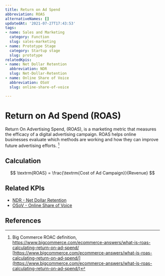 ```yaml
---
title: Return on Ad Spend
abbreviation: ROAS
alternativeNames: []
updatedAt: '2021-07-27T17:43:53'
tags:
- name: Sales and Marketing
  category: Function
  slug: sales-marketing
- name: Prototype Stage
  category: Startup stage
  slug: prototype
relatedKpis:
- name: Net Dollar Retention
  abbreviation: NDR
  slug: Net-Dollar-Retention
- name: Online Share of Voice
  abbreviation: OSoV
  slug: online-share-of-voice

---
```


# Return on Ad Spend (ROAS)

Return On Advertising Spend, (ROAS), is a marketing metric that measures the efficacy of a digital advertising campaign. ROAS helps online businesses evaluate which methods are working and how they can improve future advertising efforts. [^1]

## Calculation

$$
\textrm{ROAS} = \frac{\textrm{Cost of Ad Campaign}}{Revenue}
$$



## Related KPIs

- [NDR - Net Dollar Retention](/en/kpis/Net-Dollar-Retention)
- [OSoV - Online Share of Voice](/en/kpis/online-share-of-voice)

## References

[^1]: Big Commerce ROAC definition, https://www.bigcommerce.com/ecommerce-answers/what-is-roas-calculating-return-on-ad-spend/ [https://www.bigcommerce.com/ecommerce-answers/what-is-roas-calculating-return-on-ad-spend/](https://www.bigcommerce.com/ecommerce-answers/what-is-roas-calculating-return-on-ad-spend/)
